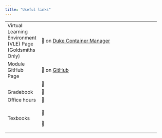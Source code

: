 ```yaml
---
title: "Useful links"
---
```


+-------------+--------------------------------------------------------+
| Virtual     | 🔗 on [Duke Container                                  |
| Learning    | Manager](https://cmgr.oit.duke.edu/containers)         |
| Environment |                                                        |
| (VLE) Page  |                                                        |
| (Goldsmiths |                                                        |
| Only)       |                                                        |
+-------------+--------------------------------------------------------+
| Module      | 🔗 on [GitHub](https://github.com/sta199-f22-1)        |
| GitHub Page |                                                        |
+-------------+--------------------------------------------------------+
|             | 🔗                                                     |
+-------------+--------------------------------------------------------+
| Gradebook   | 🔗                                                     |
+-------------+--------------------------------------------------------+
| Office      | 🔗                                                     |
| hours       |                                                        |
+-------------+--------------------------------------------------------+
| Texbooks    | 🔗                                                     |
|             |                                                        |
|             | 🔗                                                     |
+-------------+--------------------------------------------------------+
